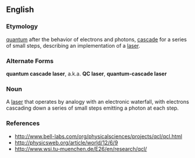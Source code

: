 ==English==

===Etymology===
[[quantum]] after the behavior of electrons and photons, [[cascade]] for a series of small steps, describing an implementation of a [[laser]].

===Alternate Forms===
'''quantum cascade laser''', a.k.a. '''QC laser''', '''quantum-cascade laser'''

===Noun===
A [[laser]] that operates by analogy with an electronic waterfall, with electrons cascading down a series of small steps emitting a photon at each step.

<!-- any more information than that would be in an encyclopedia.  Until someone
writes it up for Wikipedia, make do with the References below. -->

===References===
* http://www.bell-labs.com/org/physicalsciences/projects/qcl/qcl.html
* http://physicsweb.org/article/world/12/6/9
* http://www.wsi.tu-muenchen.de/E26/en/research/qcl/